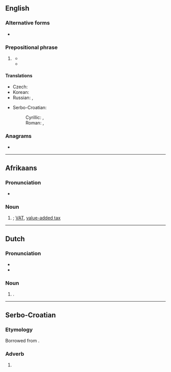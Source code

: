 {{also|btw}}
==English==

===Alternative forms===
* {{l|en|btw}}

===Prepositional phrase===
{{en-prep phrase}}

# {{lb|en|Internet slang|texting}} {{initialism of|en|by the way}}
#* {{quote-newsgroup|en|author=harpo!ber|title=Lion's Book|newsgroup=fa.unix-wizards|id=anews.Aharpo.261|url=https://groups.google.com/forum/#!original/fa.unix-wizards/12jUlN8kCP0/GS6dKFdNB30J|accessdate=2016-07-02|date=1981-06-14|passage=Last I heard, the books could not be copied in any part nor seen by non-licensees. '''BTW''' – Irma Biren has been promoted (she deserved it) and the new contact would be Francine Glick.}}
#* {{quote-web|en|author=Vince Perriello (Editor in Chief)|title=Volume 6, Number 19|url=http://www.textfiles.com/fidonet-on-the-internet/878889/fido0619.txt|archiveurl=https://web.archive.org/web/20050118194512/http://www.textfiles.com/fidonet-on-the-internet/878889/fido0619.txt|archivedate=2005-01-18|work=FidoNews|date=1989-05-08|passage='''BTW''' – By The Way}}

====Translations====
{{trans-top|by the way}}
* Czech: {{t|cs|MMCH}}
* Korean: {{t+|ko|그런데}}
* Russian: {{t|ru|Кстá|tr=}} {{qualifier|slang}}, {{t|ru|Кстáти|tr=}}
{{trans-mid}}
* Serbo-Croatian:
*: Cyrillic: {{t|sh|УБР}}, {{t|sh|БТЊ}} {{qualifier|slang}}
*: Roman: {{t|sh|UBR}}, {{t|sh|BTNj}} {{qualifier|slang}}
{{trans-bottom}}

===Anagrams===
* {{anagrams|en|a=btw|BWT|TWB|WTB}}

----

==Afrikaans==

===Pronunciation===
* {{audio|af|LL-Q14196 (afr)-Oesjaar-BTW.wav|Audio}}

===Noun===
{{af-noun|-}}

# {{initialism of|af|[[belasting]] [[op]] [[toegevoegde]] [[waarde]]}}; [[VAT]], [[value-added tax]]

----

==Dutch==

===Pronunciation===
* {{IPA|nl|/beː.teːˈʋeː/}}
* {{audio|nl|Nl-btw.ogg|Audio}}

===Noun===
{{nl-noun|f|-|-}}

# {{q|unofficial}} {{alternative case form of|nl|btw}}.

----

==Serbo-Croatian==

===Etymology===
Borrowed from {{bor|sh|en|BTW|t=[[by the way]]}}.

===Adverb===
{{sh-adv|tr=БТВ}}

# {{lb|sh|Internet|text}} {{initialism of|sh|by the way}}